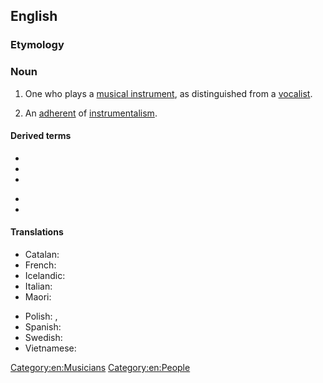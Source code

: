 ==English==

===Etymology===
{{suffix|en|instrumental|ist}}

===Noun===
{{en-noun}}

# One who plays a [[musical instrument]], as distinguished from a [[vocalist]].
# {{lb|en|philosophy}} An [[adherent]] of [[instrumentalism]].

====Derived terms====
{{der-top}}
* {{l|en|brass instrumentalist}}
* {{l|en|multi-instrumentalist}}
* {{l|en|reed instrumentalist}}
{{der-mid}}
* {{l|en|string instrumentalist}}
* {{l|en|wind instrumentalist}}
{{der-bottom}}

====Translations====
{{trans-top|one who plays a musical instrument}}
* Catalan: {{t|ca|instrumentista|m|f}}
* French: {{t+|fr|instrumentiste|m|f}}
* Icelandic: {{t|is|hljóðfæraleikari|m}}
* Italian: {{t+|it|strumentista|m|f}}
* Maori: {{t|mi|kaiwhakatangi}}
{{trans-mid}}
* Polish: {{t+|pl|instrumentalista|m}}, {{t+|pl|instrumentalistka|f}}
* Spanish: {{t|es|instrumentista|m|f}}
* Swedish: {{t+|sv|instrumentalist|c}}
* Vietnamese: {{t+|vi|nhạc công}}
{{trans-bottom}}

[[Category:en:Musicians]]
[[Category:en:People]]